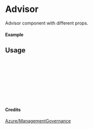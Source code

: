 
<Meta of={Advisor} title="Azure/ManagementGovernance/Advisor" />

# Advisor

Advisor component with different props.

#### Example

<Canvas of={Advisor.Primary} />

## Usage

```ts
import { Advisor } from "yadl-ui";

const Example = () => {
  return (
      <Advisor />
  );
};

export default Example;
```

#### Credits
[Azure/ManagementGovernance](https://learn.microsoft.com/en-us/azure/architecture/icons/)
